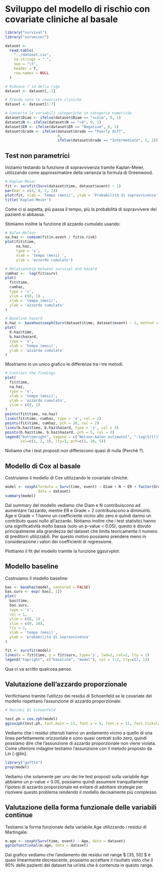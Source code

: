 # Sviluppo del modello di rischio con covariate cliniche al basale

```{r message=FALSE, warning=FALSE}
library("survival")
library("survminer")
```

```{r include=FALSE}
dataset <-
  read.table(
    "../dataset.csv",
    na.strings = ".",
    sep = "\t",
    header = T,
    row.names = NULL
  )

# Rimuovo l'id della riga
dataset <- dataset[,-1]

# Prendo solo le covariate cliniche
dataset <- dataset[1:7]

# Converto le variabili categoriche in categorie numeriche
dataset$Diam <- ifelse(dataset$Diam == "<=2cm", 0, 1)
dataset$N <- ifelse(dataset$N == "<4", 0, 1)
dataset$ER <- ifelse(dataset$ER == "Negative", 0, 1)
dataset$Grade <- ifelse(dataset$Grade == "Poorly diff",
                        0,
                        ifelse(dataset$Grade == "Intermediate", 1, 2))
```
## Test non parametrici
Iniziamo testando la funzione di sopravvivenza tramite Kaplan-Meier, utilizzando come approssimatore della varianza la formula di Greenwood.
```{r}
# Kaplan-Meier
fit <- survfit(Surv(dataset$time, dataset$event) ~ 1)
par(mar = c(4, 4, 2, 2))
plot(fit, xlab = 'Tempo (mesi)', ylab = 'Probabilità di sopravvivenza')
title('Kaplan-Meier')

```
Come ci si aspetta, più passa il tempo, più la probabilità di sopravvivere dei pazienti si abbassa.

Stimiamo inoltre la funzione di azzardo cumulato usando:
\begin{itemize}
\item Lo stimatore di Aalen-Nelson
\item La relazione tra survival e azzardo $ S(t) = e^{-cumhaz(t)} $
\item L'azzardo baseline estratto dal fit di un modello nullo
\end{itemize}


```{r}
# Aalen-Nelson
na.haz <- cumsum(fit$n.event / fit$n.risk)
plot(fit$time,
     na.haz,
     type = 's',
     xlab = 'tempo (mesi) ',
     ylab = 'azzardo cumulato')
```

```{r}
# Relationship between survival and hazard
cumhaz <- -log(fit$surv)
plot(
  fit$time,
  cumhaz,
  type = 's',
  ylim = c(0, 1) ,
  xlab = 'tempo (mesi)',
  ylab = 'azzardo cumulato'
)
```

```{r}
# Baseline hazard
b.haz <- basehaz(coxph(Surv(dataset$time, dataset$event) ~ 1, method = "exact"))
plot(
  b.haz$time,
  b.haz$hazard,
  type = 's',
  xlab = 'tempo (mesi)',
  ylab = 'azzardo cumulato'
)
```
Mostriamo in un unico grafico le differenze tra i tre metodi.
```{r}
# Contrast the findings
plot(
  fit$time,
  na.haz,
  type = 's',
  xlab = 'tempo (mesi)',
  ylab = 'azzardo cumulato',
  ylim = c(0, 1)
)
points(fit$time, na.haz)
lines(fit$time, cumhaz, type = 's', col = 2)
points(fit$time, cumhaz, pch = 20, col = 2)
lines(b.haz$time, b.haz$hazard, type = 's', col = 3)
points(b.haz$time, b.haz$hazard, pch = 5, col = 3)
legend("bottomright", legend = c("Nelson-Aalen estimateì", "-log(S(t))", "Baseline hazard from Cox"),
       col=c(1, 2, 3), lty=1, pch=c(1, 20, 5))
```
Notiamo che i test proposti non differiscono quasi di nulla (Perchè ?).

## Modello di Cox al basale
Costruiamo il modello di Cox utilizzando le covariate cliniche.
```{r}
model <- coxph(formula = Surv(time, event) ~ Diam + N + ER + factor(Grade) + Age,
               data = dataset)
summary(model)
```

Dal summary del modello vediamo che Diam e N contribuiscono ad aumentare l'azzardo, mentre ER e Grade = 2 contribuiscono a diminuirlo.
Age e Grade = 1 hanno un coefficiente vicino allo zero e quindi danno un contributo quasi nullo all'azzardo.
Notiamo inoltre che i test statistici hanno una significatività molto bassa (solo un p-value < 0.05), questo è dovuto principalmente alla grandezza del dataset che limita teoricamente il numero di preditorri utilizzabili.
Per questo motivo possiamo prendere meno in considerazione i valori dei coefficienti di regressione.

Plottiamo il fit del modello tramite la funzione ggsurvplot:

## Modello baseline

Costruiamo il modello baseline:
```{r}
bas <- basehaz(model, centered = FALSE)
bas.surv <- exp(-bas[, 1])
plot(
  bas$time,
  bas.surv,
  type = 's',
  col = 1,
  ylim = c(0, 1) ,
  xlim = c(0, 18),
  lty = 2,
  xlab = 'tempo (mesi)',
  ylab = 'probabilità di sopravvivenza'
)

fit <- survfit(model)
lines(x = fit$time, y = fit$surv, type='s', lwd=2, col=2, lty = 1)
legend("topright", c("baseline", "model"), col = 1:2, lty=c(2, 1))
```
Qua ci va scritto qualcosa penso.
\newpage

## Valutazione dell'azzardo proporzionale
Verifichiamo tramite l'utilizzo dei residui di Schoenfeld se le covariate del modello rispettano l'assunzione di azzardo proporzionale:
```{r}
# Residui di Schoenfeld

test.ph = cox.zph(model)
ggcoxzph(test.ph, font.main = 11, font.y = 9, font.x = 11, font.tickslab = 8)
```
Vediamo che i residui ottenuti hanno un andamento vicino a quello di una linea perfettamente orizzontale e sono quasi centrati sullo zero, quindi possiamo dire che l'assunzione di azzardo proporzionale non viene violata.
Come ulteriore indagine testiamo l'assunzione con il metodo proposto da Lin [-@lin].
```{r warning=FALSE}
library("goftte")
prop(model)
```

Vediamo che solamente per uno dei tre test proposti sulla variabile Age abbiamo un p-value < 0.05, possiamo quindi assumere tranquillamente l'ipotesi di azzardo proporzionale ed evitare di adottare strategie per risolvere questo problema rendendo il modello decisamente più complesso.

## Valutazione della forma funzionale delle variabili continue

Testiamo la forma funzionale della variabile Age utilizzando i residui di Martingale:
```{r}
m.age <- coxph(Surv(time, event) ~ Age, data = dataset)
ggcoxfunctional(m.age, data = dataset)
```
Dal grafico vediamo che l'andamento dei residui nel range $ [35, 50] $ è quasi linearmente decrescente, possiamo accettare il risultato visto che il 90% delle pazienti del dataset ha un'età che è contenuta in questo range.
